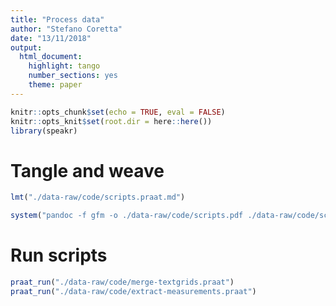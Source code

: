 ```yaml
---
title: "Process data"
author: "Stefano Coretta"
date: "13/11/2018"
output: 
  html_document: 
    highlight: tango
    number_sections: yes
    theme: paper
---
```


```r
knitr::opts_chunk$set(echo = TRUE, eval = FALSE)
knitr::opts_knit$set(root.dir = here::here())
library(speakr)
```

# Tangle and weave

```r
lmt("./data-raw/code/scripts.praat.md")
```

```r
system("pandoc -f gfm -o ./data-raw/code/scripts.pdf ./data-raw/code/scripts.praat.md -N --syntax-definition=/Users/stefano/.pandoc/pandoc-praat/praat.xml --highlight-style=/Users/stefano/.pandoc/flamenco.theme --metadata-file=./data-raw/code/scripts.yaml")
```

# Run scripts

```r
praat_run("./data-raw/code/merge-textgrids.praat")
praat_run("./data-raw/code/extract-measurements.praat")
```

